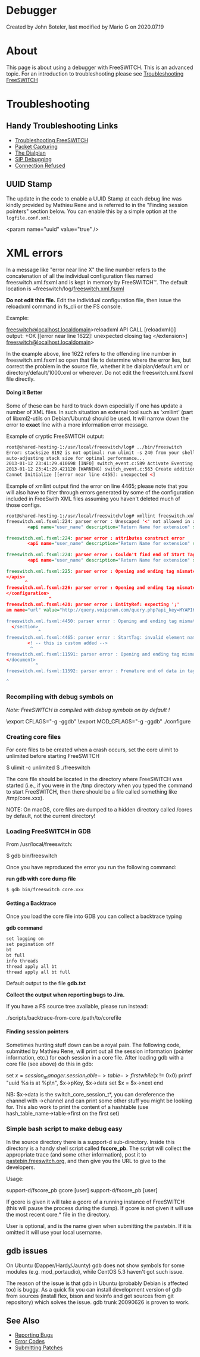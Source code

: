 
# Debugger 

 Created by  John Boteler, last modified by  Mario G on 2020.07.19

# About  

This page is about using a debugger with FreeSWITCH. This is an advanced topic. For an introduction to troubleshooting please see [ Troubleshooting FreeSWITCH](./index.mdx#about)

# Troubleshooting

## Handy Troubleshooting Links

* [ Troubleshooting FreeSWITCH](./index.mdx#about)
* [ Packet Capturing](https://wiki.freeswitch.org/wiki/Packet%5FCapture "Packet Capture")
* [ The Dialplan](https://wiki.freeswitch.org/wiki/Dialplan%5FXML "Dialplan XML")
* [ SIP Debugging](https://wiki.freeswitch.org/wiki/Sofia#Debugging%5FSofia-SIP "Sofia")
* [Connection Refused](https://wiki.freeswitch.org/wiki/Connection%5FRefused "Connection Refused")

## UUID Stamp  

The update in the code to enable a UUID Stamp at each debug line was kindly provided by Mathieu Rene and is referred to in the "Finding session pointers" section below. You can enable this by a simple option at the `logfile.conf.xml`:

&lt;param name="uuid" value="true" />

# XML errors

In a message like "error near line X" the line number refers to the concatenation of all the individual configuration files named freeswitch.xml.fsxml and is kept in memory by FreeSWITCH™. The default location is \~freeswitch/log/[freeswitch.xml.fsxml](https://wiki.freeswitch.org/wiki/Freeswitch.xml.fsxml "Freeswitch.xml.fsxml")

**Do not edit this file.** Edit the individual configuration file, then issue the reloadxml command in fs\_cli or the FS console.

Example:

freeswitch@localhost.localdomain>reloadxml
API CALL [reloadxml()] output:
+OK [[error near line 1622]: unexpected closing tag &lt;/extension>]
freeswitch@localhost.localdomain>   

In the example above, line 1622 refers to the offending line number in freeswitch.xml.fsxml so open that file to determine where the error lies, but correct the problem in the source file, whether it be dialplan/default.xml or directory/default/1000.xml or wherever. Do not edit the freeswitch.xml.fsxml file directly.

#### Doing it Better

Some of these can be hard to track down especially if one has update a number of XML files. In such situation an external tool such as 'xmllint' (part of libxml2-utils on Debian/Ubuntu) should be used. It will narrow down the error to **exact** line with a more information error message.

Example of cryptic FreeSWITCH output:

```xml
root@shared-hosting-1:/usr/local/freeswitch/log# ../bin/freeswitch
Error: stacksize 8192 is not optimal: run ulimit -s 240 from your shell before starting the application.
auto-adjusting stack size for optimal performance...
2013-01-12 23:41:29.410698 [INFO] switch_event.c:589 Activate Eventing Engine.
2013-01-12 23:41:29.421120 [WARNING] switch_event.c:563 Create additional event dispatch thread 0
Cannot Initialize [[error near line 4455]: unexpected <]
```

Example of xmllint output find the error on line 4465; please note that you will also have to filter through errors generated by some of the configuration included in FreeSwith XML files assuming you haven't deleted much of those configs.

```xml
root@shared-hosting-1:/usr/local/freeswitch/log# xmllint freeswitch.xml.fsxml
freeswitch.xml.fsxml:224: parser error : Unescaped '<' not allowed in attributes values
        <api name="user_name" description="Return Name for extension" syntax="<exten>"
                                                                              ^
freeswitch.xml.fsxml:224: parser error : attributes construct error
        <api name="user_name" description="Return Name for extension" syntax="<exten>"
                                                                              ^
freeswitch.xml.fsxml:224: parser error : Couldn't find end of Start Tag api line 224
        <api name="user_name" description="Return Name for extension" syntax="<exten>"
                                                                              ^
freeswitch.xml.fsxml:225: parser error : Opening and ending tag mismatch: exten line 224 and apis
</apis>
       ^
freeswitch.xml.fsxml:226: parser error : Opening and ending tag mismatch: apis line 223 and configuration
</configuration>
                ^
freeswitch.xml.fsxml:428: parser error : EntityRef: expecting ';'
am name="url" value="http://query.voipcnam.com/query.php?api_key=MYAPIKEY&number
                                                                               ^
freeswitch.xml.fsxml:4450: parser error : Opening and ending tag mismatch: configuration line 222 and section
  </section>
            ^
freeswitch.xml.fsxml:4465: parser error : StartTag: invalid element name
        <! -- this is custom added -->
         ^
freeswitch.xml.fsxml:11591: parser error : Opening and ending tag mismatch: section line 221 and document
</document>
           ^
freeswitch.xml.fsxml:11592: parser error : Premature end of data in tag document line 19

^

```

  
### Recompiling with debug symbols on

_Note: FreeSWITCH is compiled with debug symbols on by default !_

\export CFLAGS="-g -ggdb"
\export MOD_CFLAGS="-g -ggdb"
./configure

### Creating core files

For core files to be created when a crash occurs, set the core ulimit to unlimited before starting FreeSWITCH

$ ulimit -c unlimited
$ ./freeswitch

The core file should be located in the directory where FreeSWITCH was started (i.e., if you were in the /tmp directory when you typed the command to start FreeSWITCH, then there should be a file called something like /tmp/core.xxx).

NOTE: On macOS, core files are dumped to a hidden directory called /cores by default, not the current directory!

### Loading FreeSWITCH in GDB

From /usr/local/freeswitch:

$ gdb bin/freeswitch 

Once you have reproduced the error you run the following command:

**run gdb with core dump file**

```xml
$ gdb bin/freeswitch core.xxx
```

  
#### Getting a Backtrace

Once you load the core file into GDB you can collect a backtrace typing

**gdb command**

```xml
set logging on
set pagination off
bt
bt full
info threads
thread apply all bt
thread apply all bt full
```

Default output to the file **gdb.txt**

**Collect the output when reporting bugs to Jira.**

If you have a FS source tree available, please run instead:

./scripts/backtrace-from-core /path/to/corefile

#### Finding session pointers

Sometimes hunting stuff down can be a royal pain. The following code, submitted by Mathieu Rene, will print out all the session information (pointer information, etc.) for each session in a core file. After loading gdb with a core file (see above) do this in gdb:

  set $x=session_manager.session_table->table->first
  while($x != 0x0)
  printf "uuid %s is at %p\n", $x->pKey, $x->data
  set $x = $x->next
  end

NB: $x->data is the switch\_core\_session\_t\*, you can dereference the channel with ->channel and can print some other stuff you might be looking for. This also work to print the content of a hashtable (use hash\_table\_name->table->first on the first set)

### Simple bash script to make debug easy

In the source directory there is a support-d sub-directory. Inside this directory is a handy shell script called **fscore\_pb**. The script will collect the appropriate trace (and some other information), post it to [pastebin.freeswitch.org](http://pastebin.freeswitch.org), and then give you the URL to give to the developers.

Usage:

 support-d/fscore_pb gcore [user]
 support-d/fscore_pb [user]

If gcore is given it will take a gcore of a running instance of FreeSWITCH (this will pause the process during the dump). If gcore is not given it will use the most recent core.\* file in the directory.

User is optional, and is the name given when submitting the pastebin. If it is omitted it will use your local username.

## gdb issues

On Ubuntu (Dapper/Hardy/Jaunty) gdb does not show symbols for some modules (e.g. mod\_portaudio), while CentOS 5.3 haven't got such issue.

The reason of the issue is that gdb in Ubuntu (probably Debian is affected too) is buggy. As a quick fix you can install development version of gdb from sources (install flex, bison and texinfo and get sources from git repository) which solves the issue. gdb trunk 20090626 is proven to work.

## See Also

* [Reporting Bugs](https://wiki.freeswitch.org/wiki/Reporting%5FBugs "Reporting Bugs")
* [Error Codes](https://wiki.freeswitch.org/wiki/Error%5FCodes "Error Codes")
* [Submitting Patches](https://wiki.freeswitch.org/wiki/Submitting%5FPatches "Submitting Patches")

  

